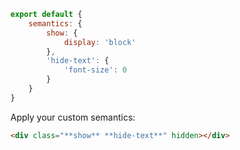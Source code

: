 ```js name=master.css.js
export default {
    semantics: {
        show: {
            display: 'block'
        },
        'hide-text': {
            'font-size': 0
        }
    }
}
```
Apply your custom semantics:
```html
<div class="**show** **hide-text**" hidden></div>
```